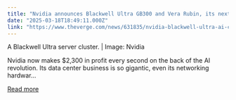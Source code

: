 ```yaml
---
title: "Nvidia announces Blackwell Ultra GB300 and Vera Rubin, its next AI ‘superchips’"
date: "2025-03-18T18:49:11.000Z"
link: "https://www.theverge.com/news/631835/nvidia-blackwell-ultra-ai-chip-gb300"
---
```


A Blackwell Ultra server cluster. | Image: Nvidia

Nvidia now makes $2,300 in profit every second on the back of the AI revolution. Its data center business is so gigantic, even its networking hardwar...

[Read more](https://www.theverge.com/news/631835/nvidia-blackwell-ultra-ai-chip-gb300)
